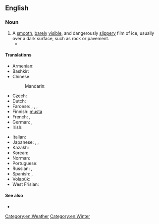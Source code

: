 {{also|black-ice}}
==English==
{{wikiversity lecture}}

===Noun===
{{en-noun|-}}

# A [[smooth]], [[barely]] [[visible]], and dangerously [[slippery]] film of ice, usually over a dark surface, such as rock or pavement.
#* {{quote-journal|1965|December 25||Oregon Bus Crash Kills 12, Hurts 27|New York Times
|page=30|url=http://select.nytimes.com/gst/abstract.html?res=F20614F93F5A157A93C7AB1789D95F418685F9
|passage=He said the bus struck a patch of '''black ice''', or freshly formed ice as yet invisible on the road surface, just after he had passed a trailer truck.}}

====Translations====
{{trans-top|invisible film of ice}}
* Armenian: {{t+|hy|մերկասառույց|sc=Armn}}
* Bashkir: {{t|ba|боҙлауыҡ|sc=Cyrl}}
* Chinese:
*: Mandarin: {{t|cmn|黑冰|tr=hēibīng|sc=Hani}}
* Czech: {{t|cs|náledí|n}}
* Dutch: {{t+|nl|ijzel|m}}
* Faroese: {{t|fo|svartakálk|n}}, {{t|fo|svarthálka|f}}, {{t|fo|svartagler|n}}, {{t|fo|vátagler|n}}
* Finnish: [[musta#Finnish|musta]] {{t+|fi|jää}}
* French: {{t+|fr|verglas|m}}, {{t+|fr|glace noire|f}}
* German: {{t+|de|Glatteis|n}}, {{t+|de|Blitzeis|n}}
* Irish: {{t|ga|oighear dubh|m}}
{{trans-mid}}
* Italian: {{t|it|vetrone|m}}
* Japanese: {{t|ja|黒氷|tr=くろこおり, kurokōri|sc=Jpan}}, {{t|ja|透明氷|tr=とうめいこおり, tōmeikōri|sc=Jpan}}, {{t+|ja|雨氷|tr=うひょう, uhyō, あめごおり, amegōri|sc=Jpan}} {{qualifier|freezing rain}}
* Kazakh: {{t|kk|көктайғақ|sc=Cyrl}}
* Korean: {{t+|ko|살얼음|sc=Hang}}
* Norman: {{t|nrf|verglias|m}}
* Portuguese: {{t|pt|gelo negro|m}}
* Russian: {{t+|ru|гололе́дица|f}}, {{t+|ru|гололёд|m}} {{qualifier|glaze ice, freezing rain}}
* Spanish: {{t|es|placa de hielo|f}}, {{t|es|verglás|m}}
* Volapük: {{t|vo|frodaglad}}
* West Frisian: {{t|fy|izel|m}}
{{trans-bottom}}

====See also====
* {{pedialite}}

[[Category:en:Weather]]
[[Category:en:Winter]]